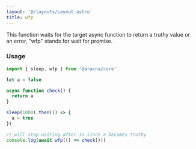 ```yaml
---
layout: '@/layouts/Layout.astro'
title: wfp
---
```


This function waits for the target async function to return a truthy value or an error, "wfp" stands for wait for promise.

### Usage

```ts
import { sleep, wfp } from '@aracna/core'

let a = false

async function check() {
  return a
}

sleep(1000).then(() => {
  a = true
})

// will stop waiting after 1s since a becomes truthy
console.log(await wfp(() => check()))
```
